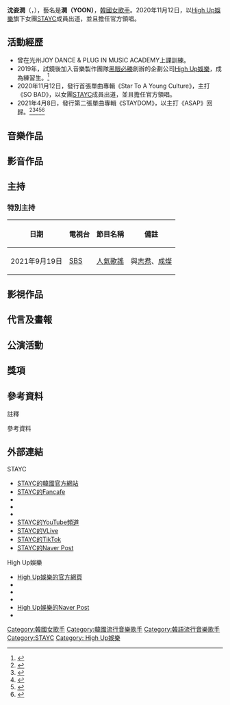 {{Notability Unreferenced |time=2021-06-09T17:06:16+00:00}}
{{藝人
| 姓名 = 沈姿潤
| 類型 = 女歌手
| 圖片 = File:SIM JA YUN 2020.png
| 圖片尺寸 = 
| 圖片簡介 = 
| 外文名 = 심자윤
| 羅馬拼音 = SIM JA YUN
| 英文名 = 
| 暱稱 = 小老虎、允允
| 其他藝名 = YOON
| 國籍 = {{KOR}}
| 民族 = 
| 籍貫 = 光州
| 出生日期 = {{Birth date and age|2004|4|14}}
| 出生地點 = {{KOR}}[[光州廣域市|光州廣域市]][[光山區|光山區]]
| 逝世日期 = 
| 逝世地點 = 
| 職業 = [[歌手|歌手]]、[[舞者|舞者]]
| 語言 = [[韓語|韓語]]
| 教育程度 ={{link-ko|蝲蛄溪高等學校|가재울고등학교}}（在學）
| 宗教信仰 = 
| 配偶 = 
| 兒女 = 
| 父母 = 
| 出道地點 = 
| 出道作 = 《SO BAD》
| 出道日期 = 2020年11月12日
| 代表作 = 《SO BAD》、《ASAP》、《STEREOTYPE》 《RUN2U》
| 活躍年代 = 2020年至今
| 唱片公司 = [[Kakao_M|Kakao M]]
| 經紀公司 = [[High_Up娛樂|High Up娛樂]]
| 網站 = 
| 相關團體 = [[STAYC|STAYC]]
| 獎項 = 
| IMDb = 
| 現任成員 = 
| 過往成員 = 
| 音樂專輯 = 
| 電影 = 
| 主持節目 = 
| 電視劇 = 
| 廣播劇 = 
| 舞台劇 = 
| 書籍 = 
}}
{{Infobox Korean name
|hangul = 심자윤
|hanja = {{linktext|沈|姿|潤}}
}}
'''沈姿潤'''{{notetag|name=yoonname|2021-04-14，YOON生日直播，說明本名漢字是「모양 자 불을 윤」，맵시(外表、姿態)的자(姿)，윤택(潤澤)的윤(潤)。<ref>{{Cite web|url=https://www.vlive.tv/video/244907|title=해피윤이데이|date=2021-04-14|access-date=2021-04-26|archive-date=2021-04-26|archive-url=https://web.archive.org/web/20210426230123/https://www.vlive.tv/video/244907|dead-url=no}}</ref><ref>{{Cite web|url=https://www.wowtv.co.kr/NewsCenter/News/Read?articleId=A202104150269&t=NN|title=해피윤이데이 스테이씨 윤 팬들과 랜선 생일파티케이크 먹방TMI 토크|date=2021-04-15|access-date=2021-04-26|archive-date=2021-04-29|archive-url=https://web.archive.org/web/20210429160642/https://www.wowtv.co.kr/NewsCenter/News/Read?articleId=A202104150269&t=NN|dead-url=no}}</ref>}}（{{lang-ko|심자윤}}，{{bd|2004年|4月14日}}），藝名是'''潤（YOON）'''{{notetag|name=hanteochina|2020-11-17，Hanteo China 問候影音，自我介紹唸出及字幕的中文名字，Yoon是潤。<ref name=speakchi>{{Cite web|url=https://m.weibo.cn/detail/4572244493996455#repost|title=Hanteo China Owhat 問候影音|date=2020-11-12|access-date=2021-04-26|archive-date=2021-06-04|archive-url=https://web.archive.org/web/20210604003220/https://m.weibo.cn/detail/4572244493996455#repost|dead-url=no}}</ref>}}，[[韓國|韓國]][[女歌手|女歌手]]。2020年11月12日，以[[High_Up娛樂|High Up娛樂]]旗下女團[[STAYC|STAYC]]成員出道，並且擔任官方領唱。

== 活動經歷 ==
* 曾在光州JOY DANCE & PLUG IN MUSIC ACADEMY上課訓練。
* 2019年，試鏡後加入音樂製作團隊[[黑眼必勝|黑眼必勝]]創辦的企劃公司[[High_Up娛樂|High Up娛樂]]，成為練習生。<ref>{{Cite web|url=http://joyplugin.com/b2016|title=조이댄스 플러그인뮤직 아카데미 b2016|accessdate=2020-10-27|work=|language=ko|archive-date=2021-04-27|archive-url=https://web.archive.org/web/20210427042926/http://joyplugin.com/b2016|dead-url=no}}</ref>
*2020年11月12日，發行首張單曲專輯《Star To A Young Culture》，主打《SO BAD》，以女團[[STAYC|STAYC]]成員出道，並且擔任官方領唱。{{notetag|name=showcase1|2020-11-12，傳媒Showcase自我介紹及新聞報導，Yoon是領唱、Charisma。<ref name=showcase1>{{Cite web|url=https://www.youtube.com/watch?v=pOwtjBvtRzM|title=스테이씨 (STACY), 데뷔부터 기자들에게 박수세례 받은 신인걸그룹!|date=2020-11-12|access-date=2021-04-26|archive-date=2021-06-04|archive-url=https://web.archive.org/web/20210604003250/https://www.youtube.com/watch?v=pOwtjBvtRzM|dead-url=no}}</ref><ref>{{Cite web|url=https://www.youtube.com/watch?v=V_b6aQVsQJ0|title=STAYC(스테이씨), "범상치 않은 신인돌"|date=2020-11-12|access-date=2021-04-26|archive-date=2021-06-04|archive-url=https://web.archive.org/web/20210604003324/https://www.youtube.com/watch?v=V_b6aQVsQJ0|dead-url=no}}</ref><ref>{{Cite web|url=https://www.nocutnews.co.kr/news/5446374|title=롤모델은 소녀시대 스테이씨 후회 없는 무대 만들고파|date=2020-11-12|access-date=2021-04-26|archive-date=2020-11-16|archive-url=https://web.archive.org/web/20201116160558/https://www.nocutnews.co.kr/news/5446374|dead-url=no}}</ref><ref>{{Cite web|url=https://www.ajunews.com/view/20201112171646038|title=블랙아이드필승 1호 걸그룹 '스테이씨', "출구 없는 매력에 빠져봐~"|date=2020-11-12|access-date=2021-04-26|archive-date=2021-06-04|archive-url=https://web.archive.org/web/20210604003334/https://www.ajunews.com/view/20201112171646038|dead-url=no}}</ref>}}{{notetag|name=showcase2|2020-11-12，線上直播VLIVE Showcase自我介紹，Yoon是忙內、Charisma、像身高一樣爽快的高音、領唱。<ref name=showcase2>{{Cite web|url=https://www.vlive.tv/video/222414|title=VLIVE STAYC Debut Album Star To A Young Culture Showcase|date=2020-11-12|accessdate=2020-11-28|archive-date=2020-11-11|archive-url=https://web.archive.org/web/20201111174947/https://www.vlive.tv/video/222414|dead-url=no}}</ref>}}{{notetag|name=tongtongtv|2020-11-12，TONGTONG TV New Face，Yoon是170cm最高。<ref name=tongtongtv>{{Cite web|url=https://www.youtube.com/watch?v=0GyED2UufLg|title=늎: New Face STAYC 떡잎부터 갓-벽 6센터 6비주얼☆ 완성형 아이돌이란 이런 것 통통TV|date=2020-11-12|access-date=2021-04-26|archive-date=2021-06-04|archive-url=https://web.archive.org/web/20210604003319/https://www.youtube.com/watch?v=0GyED2UufLg|dead-url=no}}</ref>}}{{notetag|name=showcaseasap|2021-04-08，傳媒Showcase自我介紹，Yoon是領唱。<ref name=showcase2021>{{Cite web|url=https://www.youtube.com/watch?v=ePIKVgu_cwE|title=STAYC(스테이씨) 'ASAP' SHOWCASE 인사(Greeting)|date=2021-04-08|accessdate=2021-04-08|archive-date=2021-06-04|archive-url=https://web.archive.org/web/20210604004621/https://www.youtube.com/watch?v=ePIKVgu_cwE|dead-url=no}}</ref>}}
*2021年4月8日，發行第二張單曲專輯《STAYDOM》，以主打《ASAP》回歸。<ref>{{Cite web|url=http://bntnews.hankyung.com/apps/news?popup=0&nid=08&c1=08&c2=08&c3=00&nkey=202011191110003&mode=sub_view|title=STAYC(스테이씨) 윤 “멤버들도 부러워하는 내 에너지, 아무리 바빠도 절대 잃지 않아”|accessdate=2020-11-19|work=|language=ko|archive-date=2021-06-03|archive-url=https://web.archive.org/web/20210603015100/http://bntnews.hankyung.com/apps/news?popup=0&nid=08&c1=08&c2=08&c3=00&nkey=202011191110003&mode=sub_view|dead-url=no}}</ref><ref>{{Cite web|url=http://www.topdaily.kr/news/articleView.html?idxno=99344|title=스테이씨(STAYC) 윤X재이, 청순 비주얼|accessdate=2021-03-25|work=|language=ko|archive-date=2021-06-02|archive-url=https://web.archive.org/web/20210602213809/http://www.topdaily.kr/news/articleView.html?idxno=99344|dead-url=no}}</ref><ref>{{Cite web|url=https://sports.donga.com/article/all/20210405/106245354/1|title=스테이씨 윤&재이 화보 “이제 또 다른 시작”|accessdate=2021-04-05|work=|language=ko|archive-date=2021-06-03|archive-url=https://web.archive.org/web/20210603133020/https://sports.donga.com/article/all/20210405/106245354/1|dead-url=no}}</ref><ref>{{Cite web|url=http://www.topdaily.kr/news/articleView.html?idxno=100605|title=스테이씨(STAYC), 코스메틱 브랜드 광고 모델 발탁|accessdate=2021-04-01|work=|language=ko|archive-date=2021-06-03|archive-url=https://web.archive.org/web/20210603075325/http://www.topdaily.kr/news/articleView.html?idxno=100605|dead-url=no}}</ref><ref>{{Cite web|url=http://www.newsworks.co.kr/news/articleView.html?idxno=545183|title=스테이씨 수민·윤 "'전참시' 꼭 출연하고파"… '정오의 희망곡'서 매력 발산 - 뉴스웍스|accessdate=2021-04-28|work=|language=ko|archive-date=2021-06-03|archive-url=https://web.archive.org/web/20210603043600/http://www.newsworks.co.kr/news/articleView.html?idxno=545183|dead-url=no}}</ref>

== 音樂作品 ==
{{For|STAYC作品|STAYC#音樂作品}}
== 影音作品 ==
{{For|STAYC作品|STAYC#影音作品}}

== 主持 ==

=== 特別主持 ===
{| class="wikitable"
!日期!!電視台!!節目名稱!!備註
|-
| 2021年9月19日 || [[SBS|SBS]] || [[人氣歌謠|人氣歌謠]] || 與[[志焄|志焄]]、[[成燦|成燦]]
|}

== 影視作品 ==
{{For|STAYC作品|STAYC#影視作品}}

==代言及畫報==
{{For|STAYC作品|STAYC#代言及畫報}} 

==公演活動==
{{For|STAYC作品|STAYC#公演活動}} 

== 獎項 ==
{{For|STAYC獎項|STAYC#獎項}}

==參考資料==
;註釋
{{NoteFoot|2}}

;參考資料 
{{reflist|2}}

== 外部連結 ==
;STAYC
* [http://www.highup-ent.com/stayc/ STAYC的韓國官方網站] {{Wayback|url=http://www.highup-ent.com/stayc/ |date=20211208180529 }}
* [http://cafe.daum.net/STAYC STAYC的Fancafe] {{Wayback|url=http://cafe.daum.net/STAYC |date=20211104030634 }}
* {{Twitter|STAYC_official|STAYC}}
* {{Instagram|stayc_highup|STAYC}}
* {{Facebook|@STAYC|STAYC}}
* [https://www.youtube.com/c/STAYC STAYC的YouTube頻道] {{Wayback|url=https://www.youtube.com/c/STAYC |date=20211119155906 }}
* [https://www.vlive.tv/channels/968D15/STAYC STAYC的VLive] {{Wayback|url=https://www.vlive.tv/channels/968D15/STAYC |date=20210604003338 }}
* [https://www.tiktok.com/stayc_official STAYC的TikTok]
* [https://post.naver.com/my/series/detail.nhn?seriesNo=620737&memberNo=39382404 STAYC的Naver Post]

;High Up娛樂
* [http://www.highup-ent.com High Up娛樂的官方網頁] {{Wayback|url=http://www.highup-ent.com/ |date=20211208131028 }}
* {{Twitter|highup_ent |High Up娛樂}}
* {{Instagram|highup_ent|High Up娛樂}}
* {{facebook|highupofficial|High Up娛樂}}
* [https://m.post.naver.com/my.nhn?memberNo=40584408 High Up娛樂的Naver Post] {{Wayback|url=https://m.post.naver.com/my.nhn?memberNo=40584408 |date=20210426231754 }}
* {{youtube|channel=UCBEu7Q6arDR7GdfnwBL2AUw|High Up娛樂}}

{{STAYC}}
[[Category:韓國女歌手|Category:韓國女歌手]]
[[Category:韓國流行音樂歌手|Category:韓國流行音樂歌手]]
[[Category:韓語流行音樂歌手|Category:韓語流行音樂歌手]]
[[Category:STAYC|Category:STAYC]]
[[Category:_High_Up娛樂|Category: High Up娛樂]]